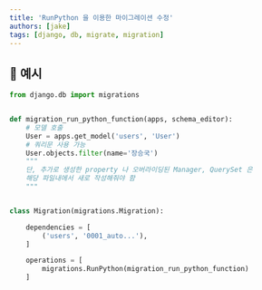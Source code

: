 ```yaml
---
title: 'RunPython 을 이용한 마이그레이션 수정'
authors: [jake]
tags: [django, db, migrate, migration]
---
```


## 🐥 예시

```python
from django.db import migrations


def migration_run_python_function(apps, schema_editor):
    # 모델 호출
    User = apps.get_model('users', 'User')
    # 쿼리문 사용 가능
    User.objects.filter(name='장승국')
    """
    단, 추가로 생성한 property 나 오버라이딩된 Manager, QuerySet 은
    해당 파일내에서 새로 작성해줘야 함
    """


class Migration(migrations.Migration):

    dependencies = [
        ('users', '0001_auto...'),
    ]

    operations = [
        migrations.RunPython(migration_run_python_function)
    ]
```